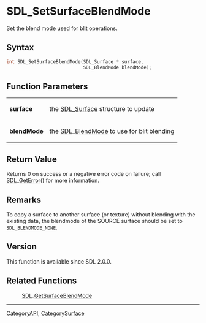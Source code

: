 = SDL_SetSurfaceBlendMode =

Set the blend mode used for blit operations.

== Syntax ==

<syntaxhighlight lang='c'>
int SDL_SetSurfaceBlendMode(SDL_Surface * surface,
                            SDL_BlendMode blendMode);
</syntaxhighlight>

== Function Parameters ==

{|
|'''surface'''
|the [[SDL_Surface]] structure to update
|-
|'''blendMode'''
|the [[SDL_BlendMode]] to use for blit blending
|}

== Return Value ==

Returns 0 on success or a negative error code on failure; call
[[SDL_GetError]]() for more information.

== Remarks ==

To copy a surface to another surface (or texture) without blending with the
existing data, the blendmode of the SOURCE surface should be set to
<code>[[SDL_BLENDMODE_NONE]]</code>.

== Version ==

This function is available since SDL 2.0.0.

== Related Functions ==

:[[SDL_GetSurfaceBlendMode]]

----
[[CategoryAPI]], [[CategorySurface]]


